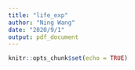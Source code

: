 ```yaml
---
title: "life_exp"
author: "Ning Wang"
date: "2020/9/1"
output: pdf_document
---
```


```r
knitr::opts_chunk$set(echo = TRUE)
```

